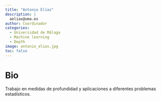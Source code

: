 ```yaml
---
title: "Antonio Elías"
description: |
  aelias@uma.es
author: Coordinador
categories:
  - Universidad de Málaga
  - Machine learning
  - Depth
image: antonio_elias.jpg
toc: false
---
```


# Bio

Trabajo en medidas de profundidad y aplicaciones a diferentes problemas estadísticos.
